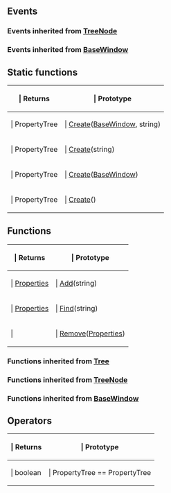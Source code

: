==Events==

{{Lua/Events_Prefix}}

===Events inherited from [[Lua/Client/TreeNode|TreeNode]]===

{{Lua/Client/TreeNode/Events}}

===Events inherited from [[Lua/Client/BaseWindow|BaseWindow]]===

{{Lua/Client/BaseWindow/Events}}

{{Lua/Events_Suffix}}

==Static functions==

{{Lua/Table_Prefix}}
{| {{Lua/Table_Header}}
!{{Lua/Column_Style/Returns_List}} | Returns
!{{Lua/Column_Style/Prototype_List}} | Prototype
|-
|{{Lua/Cell_Style/Returns_List}} | PropertyTree
|{{Lua/Cell_Style/Prototype_List}} | [[Lua/Client/PropertyTree/Static Functions/Create|Create]]([[Lua/Client/BaseWindow|BaseWindow]], string)
|-
|{{Lua/Cell_Style/Returns_List}} | PropertyTree
|{{Lua/Cell_Style/Prototype_List}} | [[Lua/Client/PropertyTree/Static Functions/Create|Create]](string)
|-
|{{Lua/Cell_Style/Returns_List}} | PropertyTree
|{{Lua/Cell_Style/Prototype_List}} | [[Lua/Client/PropertyTree/Static Functions/Create|Create]]([[Lua/Client/BaseWindow|BaseWindow]])
|-
|{{Lua/Cell_Style/Returns_List}} | PropertyTree
|{{Lua/Cell_Style/Prototype_List}} | [[Lua/Client/PropertyTree/Static Functions/Create|Create]]()
|} {{Lua/Table_Suffix}}

==Functions==

{{Lua/Table_Prefix}}
{| {{Lua/Table_Header}}
!{{Lua/Column_Style/Returns_List}} | Returns
!{{Lua/Column_Style/Prototype_List}} | Prototype
|-
|{{Lua/Cell_Style/Returns_List}} | [[Lua/Client/Properties|Properties]]
|{{Lua/Cell_Style/Prototype_List}} | [[Lua/Client/PropertyTree/Functions/Add|Add]](string)
|-
|{{Lua/Cell_Style/Returns_List}} | [[Lua/Client/Properties|Properties]]
|{{Lua/Cell_Style/Prototype_List}} | [[Lua/Client/PropertyTree/Functions/Find|Find]](string)
|-
|{{Lua/Cell_Style/Returns_List}} | 
|{{Lua/Cell_Style/Prototype_List}} | [[Lua/Client/PropertyTree/Functions/Remove|Remove]]([[Lua/Client/Properties|Properties]])
|} {{Lua/Table_Suffix}}

===Functions inherited from [[Lua/Client/Tree|Tree]]===

{{Lua/Client/Tree/Functions}}

===Functions inherited from [[Lua/Client/TreeNode|TreeNode]]===

{{Lua/Client/TreeNode/Functions}}

===Functions inherited from [[Lua/Client/BaseWindow|BaseWindow]]===

{{Lua/Client/BaseWindow/Functions}}

==Operators==

{{Lua/Table_Prefix}}
{| {{Lua/Table_Header}}
!{{Lua/Column_Style/Returns_List}} | Returns
!{{Lua/Column_Style/Prototype_List}} | Prototype
|-
|{{Lua/Cell_Style/Returns_List}} | boolean
|{{Lua/Cell_Style/Prototype_List}} | PropertyTree == PropertyTree
|} {{Lua/Table_Suffix}}